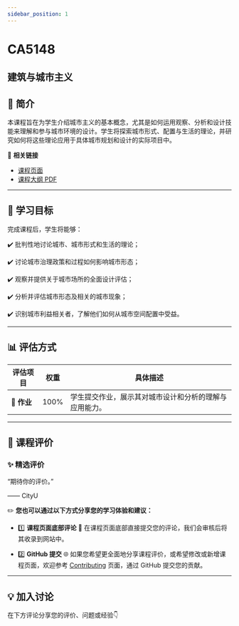 ```yaml
---
sidebar_position: 1
---
```


# CA5148
## 建筑与城市主义

## **📘 简介**
本课程旨在为学生介绍城市主义的基本概念，尤其是如何运用观察、分析和设计技能来理解和参与城市环境的设计。学生将探索城市形式、配置与生活的理论，并研究如何将这些理论应用于具体城市规划和设计的实际项目中。

🔗 **相关链接**
- [课程页面](https://www.cityu.edu.hk/catalogue/pg/202425/course/CA5148.htm)
- [课程大纲 PDF](https://www.cityu.edu.hk/catalogue/pg/202425/course/CA5148.pdf)

---

## **🎯 学习目标**

完成课程后，学生将能够：

✔️ 批判性地讨论城市、城市形式和生活的理论；

✔️ 讨论城市治理政策和过程如何影响城市形态；

✔️ 观察并提供关于城市场所的全面设计评估；

✔️ 分析并评估城市形态及相关的城市现象；

✔️ 识别城市利益相关者，了解他们如何从城市空间配置中受益。

---

## **📊 评估方式**

| **评估项目**          | **权重** | **具体描述**                                                                                       |
|----------------------|---------|---------------------------------------------------------------------------------------------------|
| **📝 作业**           | 100%    | 学生提交作业，展示其对城市设计和分析的理解与应用能力。                                           |

---

## **💬 课程评价**

### ✨ **精选评价**
<div className={commentStyles.commentBox}>
    <p className={commentStyles.commentText}>
        “期待你的评价。”
    </p>
    <p className={commentStyles.commentAuthor}>—— CityU</p>
</div>

✏️ **您也可以通过以下方式分享您的学习体验和建议：**

- 1️⃣ **课程页面底部评论**
💬 在课程页面底部直接提交您的评论，我们会审核后将其收录到网站中。

- 2️⃣ **GitHub 提交**
🌐 如果您希望更全面地分享课程评价，或希望修改或新增课程页面，欢迎参考 [Contributing](/contributing) 页面，通过 GitHub 提交您的贡献。

---

## **💡 加入讨论**

在下方评论分享您的评价、问题或经验👇
<Utterances />